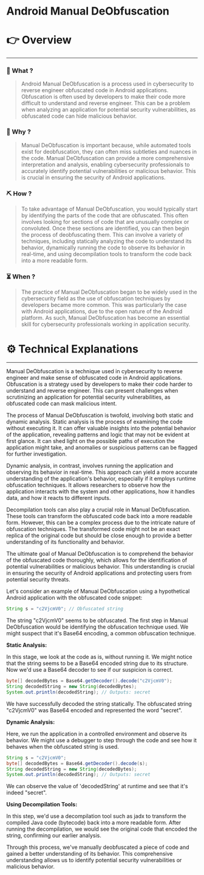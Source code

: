 # Android Manual DeObfuscation


# 👉 Overview

---

### 👀 What ?

> Android Manual DeObfuscation is a process used in cybersecurity to reverse engineer obfuscated code in Android applications. Obfuscation is often used by developers to make their code more difficult to understand and reverse engineer. This can be a problem when analyzing an application for potential security vulnerabilities, as obfuscated code can hide malicious behavior.
> 

### 🧐 Why ?

> Manual DeObfuscation is important because, while automated tools exist for deobfuscation, they can often miss subtleties and nuances in the code. Manual DeObfuscation can provide a more comprehensive interpretation and analysis, enabling cybersecurity professionals to accurately identify potential vulnerabilities or malicious behavior. This is crucial in ensuring the security of Android applications.
> 

### ⛏️ How ?

> To take advantage of Manual DeObfuscation, you would typically start by identifying the parts of the code that are obfuscated. This often involves looking for sections of code that are unusually complex or convoluted. Once these sections are identified, you can then begin the process of deobfuscating them. This can involve a variety of techniques, including statically analyzing the code to understand its behavior, dynamically running the code to observe its behavior in real-time, and using decompilation tools to transform the code back into a more readable form.
> 

### ⏳ When ?

> The practice of Manual DeObfuscation began to be widely used in the cybersecurity field as the use of obfuscation techniques by developers became more common. This was particularly the case with Android applications, due to the open nature of the Android platform. As such, Manual DeObfuscation has become an essential skill for cybersecurity professionals working in application security.
> 

# ⚙️ Technical Explanations

---

Manual DeObfuscation is a technique used in cybersecurity to reverse engineer and make sense of obfuscated code in Android applications. Obfuscation is a strategy used by developers to make their code harder to understand and reverse engineer. This can present challenges when scrutinizing an application for potential security vulnerabilities, as obfuscated code can mask malicious intent.

The process of Manual DeObfuscation is twofold, involving both static and dynamic analysis. Static analysis is the process of examining the code without executing it. It can offer valuable insights into the potential behavior of the application, revealing patterns and logic that may not be evident at first glance. It can shed light on the possible paths of execution the application might take, and anomalies or suspicious patterns can be flagged for further investigation.

Dynamic analysis, in contrast, involves running the application and observing its behavior in real-time. This approach can yield a more accurate understanding of the application's behavior, especially if it employs runtime obfuscation techniques. It allows researchers to observe how the application interacts with the system and other applications, how it handles data, and how it reacts to different inputs.

Decompilation tools can also play a crucial role in Manual DeObfuscation. These tools can transform the obfuscated code back into a more readable form. However, this can be a complex process due to the intricate nature of obfuscation techniques. The transformed code might not be an exact replica of the original code but should be close enough to provide a better understanding of its functionality and behavior.

The ultimate goal of Manual DeObfuscation is to comprehend the behavior of the obfuscated code thoroughly, which allows for the identification of potential vulnerabilities or malicious behavior. This understanding is crucial in ensuring the security of Android applications and protecting users from potential security threats.

Let's consider an example of Manual DeObfuscation using a hypothetical Android application with the obfuscated code snippet:

```java
String s = "c2VjcmV0"; // Obfuscated string

```

The string "c2VjcmV0" seems to be obfuscated. The first step in Manual DeObfuscation would be identifying the obfuscation technique used. We might suspect that it's Base64 encoding, a common obfuscation technique.

**Static Analysis:**

In this stage, we look at the code as is, without running it. We might notice that the string seems to be a Base64 encoded string due to its structure. Now we'd use a Base64 decoder to see if our suspicion is correct.

```java
byte[] decodedBytes = Base64.getDecoder().decode("c2VjcmV0");
String decodedString = new String(decodedBytes);
System.out.println(decodedString); // Outputs: secret

```

We have successfully decoded the string statically. The obfuscated string "c2VjcmV0" was Base64 encoded and represented the word "secret".

**Dynamic Analysis:**

Here, we run the application in a controlled environment and observe its behavior. We might use a debugger to step through the code and see how it behaves when the obfuscated string is used.

```java
String s = "c2VjcmV0";
byte[] decodedBytes = Base64.getDecoder().decode(s);
String decodedString = new String(decodedBytes);
System.out.println(decodedString); // Outputs: secret

```

We can observe the value of 'decodedString' at runtime and see that it's indeed "secret".

**Using Decompilation Tools:**

In this step, we'd use a decompilation tool such as jadx to transform the compiled Java code (bytecode) back into a more readable form. After running the decompilation, we would see the original code that encoded the string, confirming our earlier analysis.

Through this process, we've manually deobfuscated a piece of code and gained a better understanding of its behavior. This comprehensive understanding allows us to identify potential security vulnerabilities or malicious behavior.
